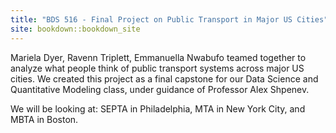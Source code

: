 ```yaml
---
title: "BDS 516 - Final Project on Public Transport in Major US Cities"
site: bookdown::bookdown_site
---
```


Mariela Dyer, Ravenn Triplett, Emmanuella Nwabufo teamed together to analyze what people think of public transport systems across major US cities. We created this project as a final capstone for our Data Science and Quantitative Modeling class, under guidance of Professor Alex Shpenev. 

We will be looking at: SEPTA in Philadelphia, MTA in New York City, and MBTA in Boston. 
